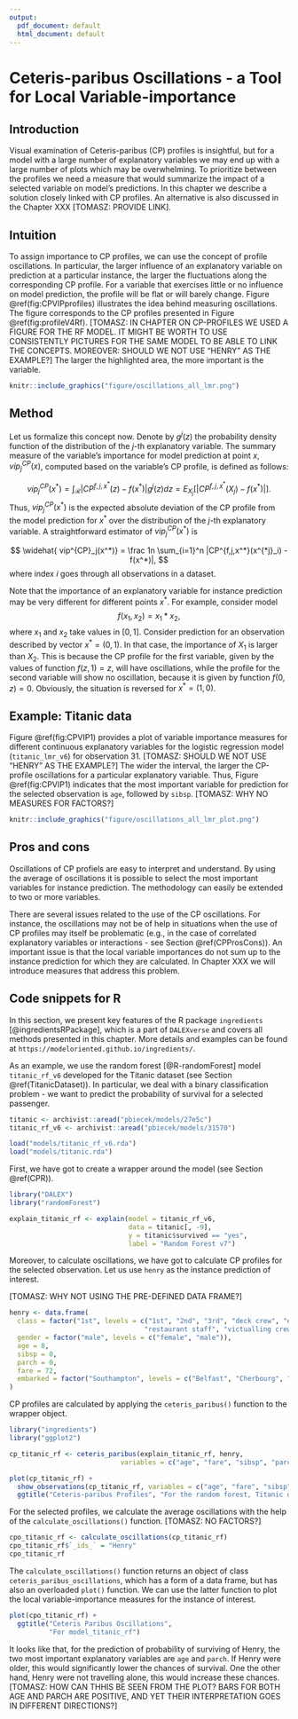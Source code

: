 ```yaml
---
output:
  pdf_document: default
  html_document: default
---
```

# Ceteris-paribus Oscillations - a Tool for Local Variable-importance  {#ceterisParibusOscillations}

## Introduction {#CPOscIntro}

Visual examination of Ceteris-paribus (CP) profiles is insightful, but for a model with a large number of explanatory variables we may end up with a large number of plots which may be overwhelming. To prioritize between the profiles we need a measure that would summarize the impact of a selected variable on model's predictions. In this chapter we describe a solution closely linked with CP profiles. An alternative is also discussed in the Chapter XXX [TOMASZ: PROVIDE LINK].

## Intuition {#CPOscIntuition}

To assign importance to CP profiles, we can use the concept of profile oscillations. In particular, the larger influence of an explanatory variable on prediction at a particular instance, the larger the fluctuations along the corresponding CP profile. For a variable that exercises little or no influence on model prediction, the profile will be flat or will barely change. Figure \@ref(fig:CPVIPprofiles) illustrates the idea behind measuring oscillations. The figure corresponds to the CP profiles presented in Figure \@ref(fig:profileV4Rf). [TOMASZ: IN CHAPTER ON CP-PROFILES WE USED A FIGURE FOR THE RF MODEL. IT MIGHT BE WORTH TO USE CONSISTENTLY PICTURES FOR THE SAME MODEL TO BE ABLE TO LINK THE CONCEPTS. MOREOVER: SHOULD WE NOT USE "HENRY" AS THE EXAMPLE?] The larger the highlighted area, the more important is the variable.

```r
knitr::include_graphics("figure/oscillations_all_lmr.png")
```

## Method {#CPOscMethod}

Let us formalize this concept now. Denote by $g^j(z)$ the probability density function of the distribution of the $j$-th explanatory variable. The summary measure of the variable's importance for model prediction at point $x$, $vip^{CP}_j(x)$, computed based on the variable's CP profile, is defined as follows: 

$$
vip^{CP}_j(x^*) = \int_{\mathcal R} |CP^{f,j,x^*}(z) - f(x^*)| g^j(z)dz=E_{X_j}[|CP^{f,j,x^*}(X_j) - f(x^*)|].
$$
Thus, $vip^{CP}_j(x^*)$ is the expected absolute deviation of the CP profile from the model prediction for $x^*$ over the distribution of the $j$-th explanatory variable. A straightforward estimator of $vip^{CP}_j(x^*)$ is

$$
\widehat{ vip^{CP}_j(x^*)} = \frac 1n \sum_{i=1}^n |CP^{f,j,x^*}(x^{*j}_i) - f(x^*)|,
$$
where index $i$ goes through all observations in a dataset. 

Note that the importance of an explanatory variable for instance prediction may be very different for different points $x^*$. For example, consider model 
$$
f(x_1, x_2) = x_1 * x_2,
$$
where $x_1$ and $x_2$ take values in $[0,1]$. Consider prediction for an observation described by vector $x^* = (0,1)$. In that case, the importance of $X_1$ is larger than $X_2$. This is because the CP profile for the first variable, given by the values of function $f(z,1)=z$, will have oscillations, while the profile for the second variable will show no oscillation, because it is given by function $f(0,z)=0$. Obviously, the situation is reversed for $x^*=(1,0)$. 

## Example: Titanic data {#CPOscExample}

Figure \@ref(fig:CPVIP1) provides a plot of variable importance measures for different continuous explanatory variables for the logistic regression model (`titanic_lmr_v6`) for observation 31. [TOMASZ: SHOULD WE NOT USE "HENRY" AS THE EXAMPLE?] The wider the interval, the larger the CP-profile oscillations for a particular explanatory variable. Thus, Figure \@ref(fig:CPVIP1) indicates that the most important variable for prediction for the selected observation is `age`, followed by `sibsp`. [TOMASZ: WHY NO MEASURES FOR FACTORS?] 

```r
knitr::include_graphics("figure/oscillations_all_lmr_plot.png")
```

## Pros and cons {#CPOscProsCons}

Oscillations of CP profiels are easy to interpret and understand. By using the average of oscillations it is possible to select the most important variables for instance prediction. The methodology can easily be extended to two or more variables. 

There are several issues related to the use of the CP oscillations. For instance, the oscillations may not be of help in situations when the use of CP profiles may itself be problematic (e.g., in the case of correlated explanatory variables or interactions - see Section \@ref(CPProsCons)). An important issue is that the local variable importances do not sum up to the instance prediction for which they are calculated. In Chapter XXX we will introduce measures that address this problem.

## Code snippets for R {#CPOscR}

In this section, we present key features of the R package `ingredients` [@ingredientsRPackage], which is a part of `DALEXverse` and covers all methods presented in this chapter. More details and examples can be found at `https://modeloriented.github.io/ingredients/`.

As an example, we use the random forest [@R-randomForest] model `titanic_rf_v6` developed for the Titanic dataset (see Section \@ref(TitanicDataset)). In particular, we deal with a binary classification problem - we want to predict the probability of survival for a selected passenger.

```r
titanic <- archivist::aread("pbiecek/models/27e5c")
titanic_rf_v6 <- archivist::aread("pbiecek/models/31570")
```

```r
load("models/titanic_rf_v6.rda")
load("models/titanic.rda")
```

First, we have got to create a wrapper around the model (see Section \@ref(CPR)). 

```r
library("DALEX")
library("randomForest")

explain_titanic_rf <- explain(model = titanic_rf_v6, 
                              data = titanic[, -9],
                              y = titanic$survived == "yes", 
                              label = "Random Forest v7")
```

Moreover, to calculate oscillations, we have got to calculate CP profiles for the selected observation. Let us use  `henry` as the instance prediction of interest.

[TOMASZ: WHY NOT USING THE PRE-DEFINED DATA FRAME?]

```r
henry <- data.frame(
  class = factor("1st", levels = c("1st", "2nd", "3rd", "deck crew", "engineering crew", 
                                  "restaurant staff", "victualling crew")),
  gender = factor("male", levels = c("female", "male")),
  age = 8,
  sibsp = 0,
  parch = 0,
  fare = 72,
  embarked = factor("Southampton", levels = c("Belfast", "Cherbourg", "Queenstown", "Southampton"))
)
```

CP profiles are calculated by applying the `ceteris_paribus()` function to the wrapper object.

```r
library("ingredients")
library("ggplot2")

cp_titanic_rf <- ceteris_paribus(explain_titanic_rf, henry, 
                            variables = c("age", "fare", "sibsp", "parch"))

plot(cp_titanic_rf) +
  show_observations(cp_titanic_rf, variables = c("age", "fare", "sibsp", "parch")) +
  ggtitle("Ceteris-paribus Profiles", "For the random forest, Titanic dataset, and Henry")
```

For the selected profiles, we calculate the average oscillations with the help of the `calculate_oscillations()` function. [TOMASZ: NO FACTORS?]

```r
cpo_titanic_rf <- calculate_oscillations(cp_titanic_rf)
cpo_titanic_rf$`_ids_` = "Henry"
cpo_titanic_rf
```

The `calculate_oscillations()` function returns an object of class `ceteris_paribus_oscillations`, which has a form of a data frame, but has also an overloaded `plot()` function. We can use the latter function to plot the local variable-importance measures for the instance of interest.

```r
plot(cpo_titanic_rf) +
  ggtitle("Ceteris Paribus Oscillations",
          "For model_titanic_rf")
```

It looks like that, for the prediction of probability of surviving of Henry, the two most important explanatory variables are `age` and `parch`. If Henry were older, this would significantly lower the chances of survival. One the other hand, Henry were not travelling alone, this would increase these chances. [TOMASZ: HOW CAN THHIS BE SEEN FROM THE PLOT? BARS FOR BOTH AGE AND PARCH ARE POSITIVE, AND YET THEIR INTERPRETATION GOES IN DIFFERENT DIRECTIONS?]
 
